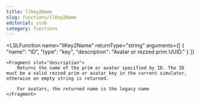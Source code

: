 ```yaml
---
title: llKey2Name
slug: functions/llKey2Name
editorial: stub
category: functions
---
```


<LSLFunction
	name="llKey2Name"
	returnType="string"
	arguments={[
	{
		"name": "ID",
		"type": "key",
		"description": "Avatar or rezzed prim UUID."
	}
]}
>
	<Fragment slot="description">
		Returns the name of the prim or avatar specified by ID. The ID must be a valid rezzed prim or avatar key in the current simulator, otherwise an empty string is returned.
		
		For avatars, the returned name is the legacy name
	</Fragment>
</LSLFunction>
